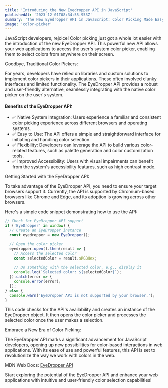 ```yaml
---
title: 'Introducing the New Eyedropper API in JavaScript'
publishedAt: '2023-12-01T08:34:55.953Z'
summary: 'The New Eyedropper API in JavaScript: Color Picking Made Easy'
image: 'color-picker'
---
```


JavaScript developers, rejoice! Color picking just got a whole lot easier with the introduction of the new EyeDropper API. This powerful new API allows your web applications to access the user's system color picker, enabling them to select colors from anywhere on their screen.

Goodbye, Traditional Color Pickers:

For years, developers have relied on libraries and custom solutions to implement color pickers in their applications. These often involved clunky interfaces and limited functionality. The EyeDropper API provides a robust and user-friendly alternative, seamlessly integrating with the native color picker on the user's system.

#### Benefits of the EyeDropper API:

- ✅ Native System Integration: Users experience a familiar and consistent color picking experience across different browsers and operating systems.
- ✅ Easy to Use: The API offers a simple and straightforward interface for initiating and handling color selection.
- ✅ Flexibility: Developers can leverage the API to build various color-related features, such as palette generation and color customization tools.
- ✅ Improved Accessibility: Users with visual impairments can benefit from the system's accessibility features, such as high contrast mode.

Getting Started with the EyeDropper API:

To take advantage of the EyeDropper API, you need to ensure your target browsers support it. Currently, the API is supported by Chromium-based browsers like Chrome and Edge, and its adoption is growing across other browsers.

Here's a simple code snippet demonstrating how to use the API:

```js
// Check for EyeDropper API support
if ('EyeDropper' in window) {
  // Create an EyeDropper instance
  const eyedropper = new EyeDropper();

  // Open the color picker
  eyedropper.open().then(result => {
    // Access the selected color
    const selectedColor = result.sRGBHex;

    // Do something with the selected color, e.g., display it
    console.log(`Selected color: ${selectedColor}`);
  }).catch(error => {
    console.error(error);
  });
} else {
  console.warn('EyeDropper API is not supported by your browser.');
}
```

This code checks for the API's availability and creates an instance of the EyeDropper object. It then opens the color picker and processes the selected color once the user makes a selection.

Embrace a New Era of Color Picking:

The EyeDropper API marks a significant advancement for JavaScript developers, opening up new possibilities for color-based interactions in web applications. With its ease of use and powerful features, this API is set to revolutionize the way we work with colors in the web.

MDN Web Docs: [EyeDropper API](https://developer.mozilla.org/en-US/docs/Web/API/EyeDropper_API)

Start exploring the potential of the EyeDropper API and enhance your web applications with intuitive and user-friendly color selection capabilities!